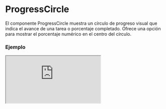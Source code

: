 
# ProgressCircle

El componente ProgressCircle muestra un círculo de progreso visual que indica el avance de una tarea o porcentaje completado. Ofrece una opción para mostrar el porcentaje numérico en el centro del círculo.

### Ejemplo

<Iframe src="https://fenextjs-component-storybook.vercel.app/iframe.html?args=&id=component-progress-circle--index&viewMode=story" />

### Importacion

Para importar el componente ProgressCircle, se puede hacer desde fenextjs

```tsx copy
import { ProgressCircle } from "fenextjs";
```

### Parametros

| Parametro | Tipo | Requerido | Default | Descripcion |
| --------- | ---- | --------- | ------- | ----------- |
| className | string | no | '' | Clase CSS para personalizar el contenedor del componente ProgressCircle. |
| p | number | sí | N/A | Valor de progreso representado en el círculo, como un número entre 0 y 100. |
| showP | boolean | no | true | Indica si el valor numérico del progreso (`p`) se muestra en el centro del círculo. |

### Storybook

Para ver el storybook del componente lo puede hacer con este [link](https://fenextjs-component-storybook.vercel.app/?path=/story/component-progress-circle--index)

### Usos

- ProgressCircle básico

```tsx copy
<ProgressCircle p={75} />
```

- ProgressCircle con progreso visible

```tsx copy
<ProgressCircle p={50} showP={true} />
```

- ProgressCircle con clase personalizada

```tsx copy
<ProgressCircle p={90} className="mi-clase" />
```

